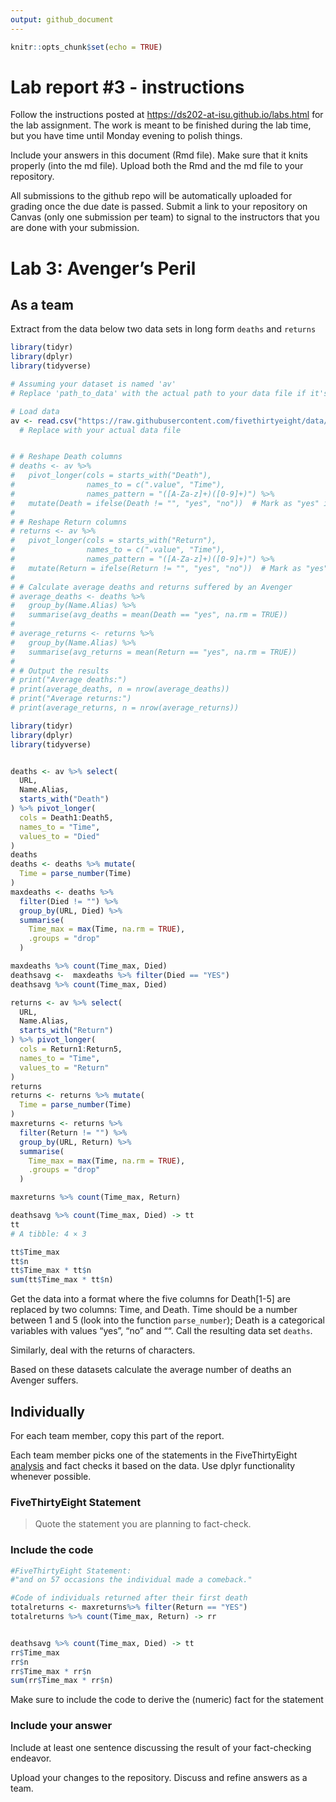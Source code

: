 ```yaml
---
output: github_document
---
```


<!-- README.md is generated from README.Rmd. Please edit the README.Rmd file -->

```r
knitr::opts_chunk$set(echo = TRUE)
```

# Lab report #3 - instructions

Follow the instructions posted at <https://ds202-at-isu.github.io/labs.html> for the lab assignment. The work is meant to be finished during the lab time, but you have time until Monday evening to polish things.

Include your answers in this document (Rmd file). Make sure that it knits properly (into the md file). Upload both the Rmd and the md file to your repository.

All submissions to the github repo will be automatically uploaded for grading once the due date is passed. Submit a link to your repository on Canvas (only one submission per team) to signal to the instructors that you are done with your submission.

# Lab 3: Avenger's Peril

## As a team

Extract from the data below two data sets in long form `deaths` and `returns`

```r
library(tidyr)
library(dplyr)
library(tidyverse)

# Assuming your dataset is named 'av'
# Replace 'path_to_data' with the actual path to your data file if it's not loaded in R yet

# Load data
av <- read.csv("https://raw.githubusercontent.com/fivethirtyeight/data/master/avengers/avengers.csv", stringsAsFactors = FALSE)
  # Replace with your actual data file


# # Reshape Death columns
# deaths <- av %>%
#   pivot_longer(cols = starts_with("Death"),
#                names_to = c(".value", "Time"),
#                names_pattern = "([A-Za-z]+)([0-9]+)") %>%
#   mutate(Death = ifelse(Death != "", "yes", "no"))  # Mark as "yes" if not empty, otherwise "no"
# 
# # Reshape Return columns
# returns <- av %>%
#   pivot_longer(cols = starts_with("Return"),
#                names_to = c(".value", "Time"),
#                names_pattern = "([A-Za-z]+)([0-9]+)") %>%
#   mutate(Return = ifelse(Return != "", "yes", "no"))  # Mark as "yes" if not empty, otherwise "no"
# 
# # Calculate average deaths and returns suffered by an Avenger
# average_deaths <- deaths %>%
#   group_by(Name.Alias) %>%
#   summarise(avg_deaths = mean(Death == "yes", na.rm = TRUE))
# 
# average_returns <- returns %>%
#   group_by(Name.Alias) %>%
#   summarise(avg_returns = mean(Return == "yes", na.rm = TRUE))
# 
# # Output the results
# print("Average deaths:")
# print(average_deaths, n = nrow(average_deaths))
# print("Average returns:")
# print(average_returns, n = nrow(average_returns))
```

```r

library(tidyr)
library(dplyr)
library(tidyverse)


deaths <- av %>% select(
  URL,
  Name.Alias,
  starts_with("Death")
) %>% pivot_longer(
  cols = Death1:Death5,
  names_to = "Time",
  values_to = "Died"
)
deaths
deaths <- deaths %>% mutate(
  Time = parse_number(Time)
)
maxdeaths <- deaths %>%
  filter(Died != "") %>%
  group_by(URL, Died) %>%
  summarise(
    Time_max = max(Time, na.rm = TRUE),
    .groups = "drop"
  )

maxdeaths %>% count(Time_max, Died)
deathsavg <-  maxdeaths %>% filter(Died == "YES")
deathsavg %>% count(Time_max, Died)

returns <- av %>% select(
  URL,
  Name.Alias,
  starts_with("Return")
) %>% pivot_longer(
  cols = Return1:Return5,
  names_to = "Time",
  values_to = "Return"
)
returns
returns <- returns %>% mutate(
  Time = parse_number(Time)
)
maxreturns <- returns %>%
  filter(Return != "") %>%
  group_by(URL, Return) %>%
  summarise(
    Time_max = max(Time, na.rm = TRUE),
    .groups = "drop"
  )

maxreturns %>% count(Time_max, Return)

deathsavg %>% count(Time_max, Died) -> tt
tt
# A tibble: 4 × 3

tt$Time_max
tt$n
tt$Time_max * tt$n
sum(tt$Time_max * tt$n)

```

Get the data into a format where the five columns for Death[1-5] are replaced by two columns: Time, and Death. Time should be a number between 1 and 5 (look into the function `parse_number`); Death is a categorical variables with values "yes", "no" and "". Call the resulting data set `deaths`.

Similarly, deal with the returns of characters.

Based on these datasets calculate the average number of deaths an Avenger suffers.

## Individually

For each team member, copy this part of the report.

Each team member picks one of the statements in the FiveThirtyEight [analysis](https://fivethirtyeight.com/features/avengers-death-comics-age-of-ultron/) and fact checks it based on the data. Use dplyr functionality whenever possible.

### FiveThirtyEight Statement

> Quote the statement you are planning to fact-check.

### Include the code

``` r
#FiveThirtyEight Statement:
#"and on 57 occasions the individual made a comeback."

#Code of individuals returned after their first death
totalreturns <- maxreturns%>% filter(Return == "YES")
totalreturns %>% count(Time_max, Return) -> rr


deathsavg %>% count(Time_max, Died) -> tt
rr$Time_max
rr$n
rr$Time_max * rr$n
sum(rr$Time_max * rr$n)

```

Make sure to include the code to derive the (numeric) fact for the statement

### Include your answer

Include at least one sentence discussing the result of your fact-checking endeavor.

Upload your changes to the repository. Discuss and refine answers as a team.
